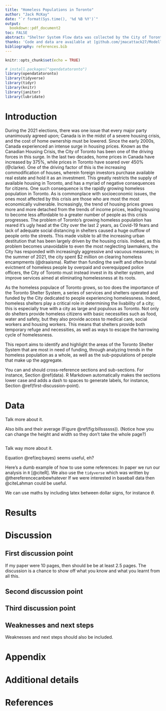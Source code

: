 ```yaml
---
title: "Homeless Populations in Toronto"
author: "Jack McKay"
date: "`r format(Sys.time(), '%d %B %Y')`"
output:
  bookdown::pdf_document2
toc: FALSE
abstract: "Shelter System Flow data was collected by the City of Toronto Open Portal, in order to record what populations are most affected by homelessness in Toronto as well as monitor how the City’s Shelter System is functioning. Shelter usage is an important factor in determining the livability and accessibility of a city, and monitoring trends and fluctuations can allow us to better cater the services provided to the populations of people that need it the most."
thanks: 'Code and data are available at [github.com/jmacattack27/ModellingHomelessPopulations](https://github.com/jmacattack27/ModellingHomelessPopulations).'
bibliography: references.bib
---
```


```r
knitr::opts_chunk$set(echo = TRUE)
```



```r
# install.packages("opendatatoronto")
library(opendatatoronto)
library(tidyverse)
library(tidyr)
library(knitr)
library(janitor)
library(lubridate)
```

# Introduction

During the 2021 elections, there was one issue that every major party unanimously agreed upon; Canada is in the midst of a severe housing crisis, and the cost of home ownership must be lowered. Since the early 2000s, Canada experienced an intense surge in housing prices. Known as the Canadian Housing Crisis, the City of Toronto has been one of the driving forces in this surge. In the last two decades, home prices in Canada have increased by 375%, while prices in Toronto have soared over 450%(@clarke). One of the driving factor of this is the increasing commodification of houses, wherein foreign investors purchase available real estate and hold it as an investment. This greatly restricts the supply of available housing in Toronto, and has a myriad of negative consequences for citizens. One such consequence is the rapidly growing homeless population in Toronto. As is commonplace with socioeconomic issues, the ones most affected by this crisis are those who are most the most economically vulnerable. Increasingly, the trend of housing prices grows more and more detached from the trends of income prices, leading housing to become less affordable to a greater number of people as this crisis progresses. The problem of Toronto's growing homeless population has reared it's ugly head at the City over the last 2 years, as Covid-19 fears and lack of adequate social distancing in shelters caused a huge outflow of people onto the streets. This made visible to all the increasing urban destitution that has been largely driven by the housing crisis. Indeed, as this problem becomes unavoidable to even the most neglecting lawmakers, the City has responded with increasingly aggressive and vacuous measures; in the summer of 2021, the city spent $2 million on clearing homeless encampments (@draaisma). Rather than funding the swift and often brutal evictment of homeless people by overpaid and overequipped police officers, the City of Toronto must instead invest in its shelter system, and improve services aimed at eliminating homelessness at its roots. 


As the homeless populace of Toronto grows, so too does the importance of the Toronto Shelter System, a series of services and shelters operated and funded by the City dedicated to people experiencing homelessness. Indeed, homeless shelters play a critical role in determining the livability of a city; this is especially true with a city as large and populous as Toronto. Not only do shelters provide homeless citizens with basic necessities such as food, water and safety, but they also provide access to medical care, social workers and housing workers. This means that shelters provide both temporary refuge and necessities, as well as ways to escape the harrowing cycle of homelessness. 

This report aims to identify and highlight the areas of the Toronto Shelter System that are most in need of funding, through analyzing trends in the homeless population as a whole, as well as the sub-populations of people that make up the aggregate.  


You can and should cross-reference sections and sub-sections. For instance, Section \@ref(data). R Markdown automatically makes the sections lower case and adds a dash to spaces to generate labels, for instance, Section \@ref(first-discussion-point). 



# Data



Talk more about it.

Also bills and their average (Figure \@ref(fig:billssssss)). (Notice how you can change the height and width so they don't take the whole page?)

```r

```

Talk way more about it. 



Equation \@ref(eq:bayes) seems useful, eh?

Here's a dumb example of how to use some references: In paper we run our analysis in `R` [@citeR]. We also use the `tidyverse` which was written by @thereferencecanbewhatever If we were interested in baseball data then @citeLahman could be useful. 

We can use maths by including latex between dollar signs, for instance $\theta$.


# Results

# Discussion

## First discussion point

If my paper were 10 pages, then should be be at least 2.5 pages. The discussion is a chance to show off what you know and what you learnt from all this. 

## Second discussion point

## Third discussion point

## Weaknesses and next steps

Weaknesses and next steps should also be included.

\newpage

\appendix

# Appendix {-}


# Additional details


\newpage


# References


